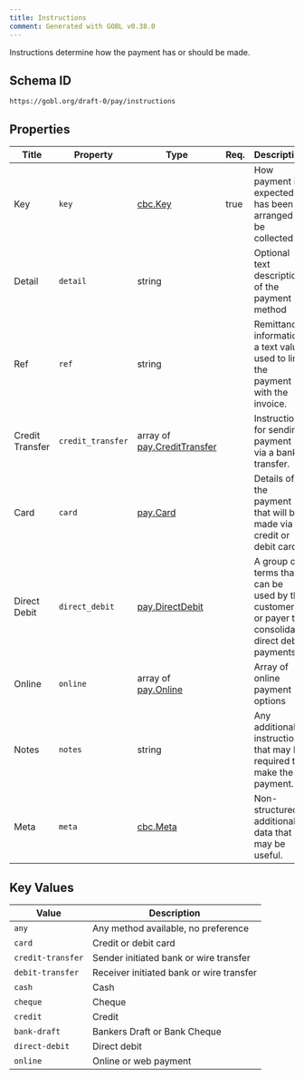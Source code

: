 ```yaml
---
title: Instructions
comment: Generated with GOBL v0.38.0
---
```


Instructions determine how the payment has or should be made.

## Schema ID

`https://gobl.org/draft-0/pay/instructions`

## Properties

| Title           | Property          | Type                                                        | Req. | Description                                                                                      |
|-----------------|-------------------|-------------------------------------------------------------|------|--------------------------------------------------------------------------------------------------|
| Key             | `key`             | [cbc.Key](/draft-0/cbc/key)                                 | true | How payment is expected or has been arranged to be collected                                     |
| Detail          | `detail`          | string                                                      |      | Optional text description of the payment method                                                  |
| Ref             | `ref`             | string                                                      |      | Remittance information, a text value used to link the payment with the invoice.                  |
| Credit Transfer | `credit_transfer` | array of [pay.CreditTransfer](/draft-0/pay/credit_transfer) |      | Instructions for sending payment via a bank transfer.                                            |
| Card            | `card`            | [pay.Card](/draft-0/pay/card)                               |      | Details of the payment that will be made via a credit or debit card.                             |
| Direct Debit    | `direct_debit`    | [pay.DirectDebit](/draft-0/pay/direct_debit)                |      | A group of terms that can be used by the customer or payer to consolidate direct debit payments. |
| Online          | `online`          | array of [pay.Online](/draft-0/pay/online)                  |      | Array of online payment options                                                                  |
| Notes           | `notes`           | string                                                      |      | Any additional instructions that may be required to make the payment.                            |
| Meta            | `meta`            | [cbc.Meta](/draft-0/cbc/meta)                               |      | Non-structured additional data that may be useful.                                               |

## Key Values

| Value             | Description                              |
|-------------------|------------------------------------------|
| `any`             | Any method available, no preference      |
| `card`            | Credit or debit card                     |
| `credit-transfer` | Sender initiated bank or wire transfer   |
| `debit-transfer`  | Receiver initiated bank or wire transfer |
| `cash`            | Cash                                     |
| `cheque`          | Cheque                                   |
| `credit`          | Credit                                   |
| `bank-draft`      | Bankers Draft or Bank Cheque             |
| `direct-debit`    | Direct debit                             |
| `online`          | Online or web payment                    |

